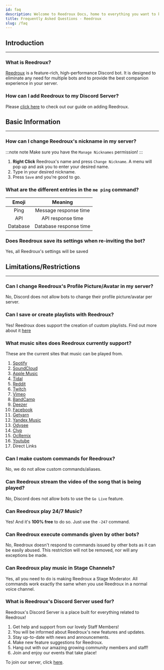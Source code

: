 ```yaml
---
id: faq
description: Welcome to Reedroux Docs, home to everything you want to know about Reedroux. You will be able to find out almost everything about Reedroux here.
title: Frequently Asked Questions - Reedroux
slug: /faq
---
```


<!-- The start of the Introduction Section -->

## Introduction

---

### What is Reedroux?

[Reedroux](/) is a feature-rich, high-performance Discord bot. It is designed to eliminate any need for multiple bots and to provide the best companion experience in your server.

### How can I add Reedroux to my Discord Server?

Please [click here](/adding-mewwme) to check out our guide on adding Reedroux.

## Basic Information

---

### How can I change Reedroux's nickname in my server?

:::note note
Make sure you have the `Manage Nicknames` permission!
:::

1. **Right Click** Reedroux's name and press `Change Nickname`. A menu will pop up and ask you to enter your desired name.
2. Type in your desired nickname.
3. Press `Save` and you're good to go.

### What are the different entries in the `me ping` command?

|  Emoji   |        Meaning         |
| :------: | :--------------------: |
|   Ping   | Message response time  |
|   API    |   API response time    |
| Database | Database response time |

### Does Reedroux save its settings when re-inviting the bot?

Yes, all Reedroux's settings will be saved

<!-- The end of the Basic Information Section -->

<!-- The start of the Limitations/Restrictions Section -->

## Limitations/Restrictions

---

### Can I change Reedroux's Profile Picture/Avatar in my server?

No, Discord does not allow bots to change their profile picture/avatar per server.

### Can I save or create playlists with Reedroux?

Yes! Reedroux does support the creation of custom playlists. Find out more about it [here](playlists)

### What music sites does Reedroux currently support?

These are the current sites that music can be played from.

1. [Spotify](https://www.spotify.com/)
2. [SoundCloud](https://www.soundcloud.com/)
3. [Apple Music](https://music.apple.com)
4. [Tidal](https://tidal.com/)
5. [Reddit](https://reddit.com)
6. [Twitch](https://www.twitch.tv/)
7. [Vimeo](https://www.vimeo.com/)
8. [BandCamp](https://www.bandcamp.com)
9. [Deezer](https://www.deezer.com/us/)
10. [Facebook](https://www.facebook.com)
11. [Getyarn](https://getyarn.io/)
12. [Yandex Music](https://music.yandex.com)
13. [Odysee](https://odysee.com/)
14. [Clyp](https://www.clyp.it/)
15. [OcRemix](https://ocremix.org/)
16. [Youtube](https://youtube.com)
17. Direct Links


### Can I make custom commands for Reedroux?

No, we do not allow custom commands/aliases.

### Can Reedroux stream the video of the song that is being played?

No, Discord does not allow bots to use the `Go Live` feature.

### Can Reedroux play 24/7 Music?

Yes! And it's **100% free** to do so. Just use the `-247` command.

### Can Reedroux execute commands given by other bots?

No, Reedroux doesn't respond to commands issued by other bots as it can be easily abused. This restriction will not be removed, nor will any exceptions be made.

### Can Reedroux play music in Stage Channels?

Yes, all you need to do is making Reedroux a Stage Moderator. All commands work exactly the same when you use Reedroux in a normal voice channel.

### What is Reedroux's Discord Server used for?

Reedroux's Discord Server is a place built for everything related to Reedroux!

1. Get help and support from our lovely Staff Members!
2. You will be informed about Reedroux's new features and updates.
3. Stay up-to-date with news and announcements.
4. Make new feature suggestions for Reedroux.
5. Hang out with our amazing growing community members and staff!
6. Join and enjoy our events that take place!

To join our server, click [here](https://reedroux.biz/support).

